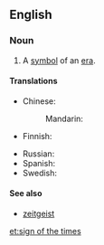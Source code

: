 ==English==

===Noun===
{{en-noun|head=[[sign]] of the [[times]]|signs of the times}}

# {{context|idiomatic|lang=en}} A [[symbol]] of an [[era]].

====Translations====
{{trans-top|symbol of an era}}
* Chinese:
*: Mandarin: {{t-needed|cmn}}
* Finnish: {{t|fi|ajan merkki}}
{{trans-mid}}
* Russian: {{t-needed|ru}}
* Spanish: {{t|es|signo de los tiempos|m}}
* Swedish: {{t|sv|tidstecken|n}}
{{trans-bottom}}

====See also====
* [[zeitgeist]]

[[et:sign of the times]]